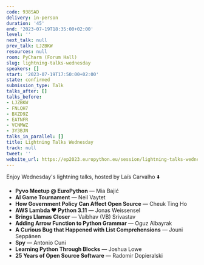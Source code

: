 ```yaml
---
code: 938SAD
delivery: in-person
duration: '45'
end: '2023-07-19T18:35:00+02:00'
level: ''
next_talk: null
prev_talk: LJZBKW
resources: null
room: PyCharm (Forum Hall)
slug: lightning-talks-wednesday
speakers: []
start: '2023-07-19T17:50:00+02:00'
state: confirmed
submission_type: Talk
talks_after: []
talks_before:
- LJZBKW
- FNLQH7
- BXZD9Z
- EATNFR
- VCNMWZ
- 3Y3BJN
talks_in_parallel: []
title: Lightning Talks Wednesday
track: null
tweet: ''
website_url: https://ep2023.europython.eu/session/lightning-talks-wednesday
---
```


Enjoy Wednesday's lightning talks, hosted by Laís Carvalho ⬇️

  - **Pyvo Meetup @ EuroPython** — Mia Bajić
  - **AI Game Tournament** — Neil Vaytet
  - **How Government Policy Can Affect Open Source** — Cheuk Ting Ho
  - **AWS Lambda ❤️ Python 3.11** — Jonas Weissensel
  - **Brings Llamas Closer** — Vaibhav (VB) Srivastav
  - **Adding Arrow Function to Python Grammar** — Oguz Albayrak
  - **A Curious Bug that Happened with List Comprehensions** — Jouni Seppänen
  - **Spy** — Antonio Cuni
  - **Learning Python Through Blocks** — Joshua Lowe
  - **25 Years of Open Source Software** — Radomir Dopieralski
